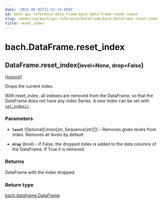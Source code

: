 ```yaml
---
date: '2022-05-02T12:52:16.459Z'
id: bach-api-reference-data-frame-bach-data-frame-reset-index
slug: /modeling/bach/api-reference/DataFrame/bach.DataFrame.reset-index/
title: reset_index
---
```


# bach.DataFrame.reset_index

<div class="method">

<h2 class="signature-method"><span class="additional-name">DataFrame.</span><span class="name">reset_index(</span><small class="parameter-list"><span class="parameter" id="level">level=None</span>, <span class="parameter" id="drop">drop=False</span></small>)</h2>


&#8203;<span class="view-source">[[source]](https://github.com/objectiv/objectiv-analytics/blob/main/bach/bach/dataframe.py)</span>

<div class="content">

Drops the current index.

With reset_index, all indexes are removed from the DataFrame, so that the DataFrame does not have any
index Series. A new index can be set with [`set_index()`](/docs/modeling/bach/api-reference/DataFrame/bach.DataFrame.set-index).


### Parameters

* **`level`** (Optional[Union[str, Sequence[str]]]) – Removes given levels from index. Removes all levels by default

* **`drop`** (bool) – if False, the dropped index is added to the data columns of the DataFrame. If True it
is removed.



### Returns

DataFrame with the index dropped.



### Return type

[bach.dataframe.DataFrame](/docs/modeling/bach/api-reference/DataFrame/bach.DataFrame)



</div>

</div>
